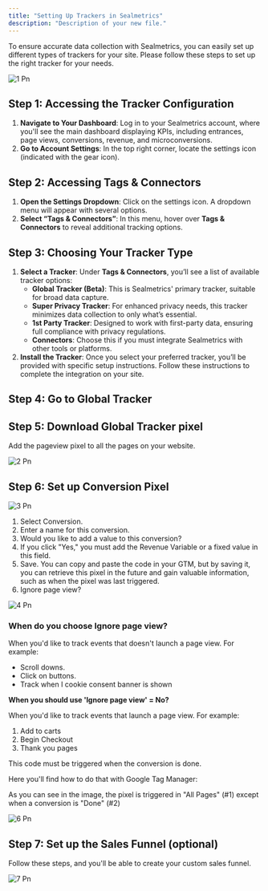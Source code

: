 ```yaml
---
title: "Setting Up Trackers in Sealmetrics"
description: "Description of your new file."
---
```


To ensure accurate data collection with Sealmetrics, you can easily set up different types of trackers for your site. Please follow these steps to set up the right tracker for your needs.

![1 Pn](/images/1.png)

## **Step 1: Accessing the Tracker Configuration**

1. **Navigate to Your Dashboard**: Log in to your Sealmetrics account, where you'll see the main dashboard displaying KPIs, including entrances, page views, conversions, revenue, and microconversions.
2. **Go to Account Settings**: In the top right corner, locate the settings icon (indicated with the gear icon).

## **Step 2: Accessing Tags & Connectors**

1. **Open the Settings Dropdown**: Click on the settings icon. A dropdown menu will appear with several options.
2. **Select “Tags & Connectors”**: In this menu, hover over **Tags & Connectors** to reveal additional tracking options.

## **Step 3: Choosing Your Tracker Type**

1. **Select a Tracker**: Under **Tags & Connectors**, you’ll see a list of available tracker options:
   - **Global Tracker (Beta)**: This is Sealmetrics' primary tracker, suitable for broad data capture.
   - **Super Privacy Tracker**: For enhanced privacy needs, this tracker minimizes data collection to only what’s essential.
   - **1st Party Tracker**: Designed to work with first-party data, ensuring full compliance with privacy regulations.
   - **Connectors**: Choose this if you must integrate Sealmetrics with other tools or platforms.
2. **Install the Tracker**: Once you select your preferred tracker, you’ll be provided with specific setup instructions. Follow these instructions to complete the integration on your site.

## **Step 4: Go to Global Tracker**

## **Step 5: Download Global Tracker pixel**

Add the pageview pixel to all the pages on your website.

![2 Pn](/images/2.png)

## **Step 6: Set up Conversion Pixel**

![3 Pn](/images/3.png)

1. Select Conversion.
2. Enter a name for this conversion.
3. Would you like to add a value to this conversion?
4. If you click "Yes," you must add the Revenue Variable or a fixed value in this field.
5. Save. You can copy and paste the code in your GTM, but by saving it, you can retrieve this pixel in the future and gain valuable information, such as when the pixel was last triggered.
6. Ignore page view?

![4 Pn](/images/4.png)

### **When do you choose Ignore page view?**

When you'd like to track events that doesn't launch a page view. For example:

- Scroll downs.
- Click on buttons.
- Track when I cookie consent banner is shown

**When you should use 'Ignore page view' = No?**

When you'd like to track events that launch a page view. For example:

1. Add to carts
2. Begin Checkout
3. Thank you pages

This code must be triggered when the conversion is done.

Here you'll find how to do that with Google Tag Manager:

As you can see in the image, the pixel is triggered in "All Pages" (#1) except when a conversion is "Done" (#2)

![6 Pn](/images/6.png)

## **Step 7: Set up the Sales Funnel (optional)**

Follow these steps, and you'll be able to create your custom sales funnel.

![7 Pn](/images/7.png)